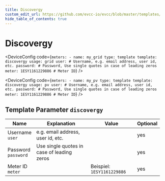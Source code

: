 ```yaml
---
title: Discovergy
custom_edit_url: https://github.com/evcc-io/evcc/blob/master/templates/definition/meter/discovergy.yaml
hide_table_of_contents: true
---
```



# Discovergy

<div className="device-detail-container">
  <div className="device-detail-content">
    <DeviceFeatures features="" />

<Tabs>
<TabItem value="grid" label="Grid" default>

<DeviceConfig code={`meters:
    - name: my_grid
      type: template
      template: discovergy
      usage: grid
      user: # Username, e.g. email address, user id, etc.
      password: # Password, Use single quotes in case of leading zeros
      meter: 1ESY1161229886 # Meter ID`}  />

</TabItem>
<TabItem value="pv" label="PV">

<DeviceConfig code={`meters:
    - name: my_pv
      type: template
      template: discovergy
      usage: pv
      user: # Username, e.g. email address, user id, etc.
      password: # Password, Use single quotes in case of leading zeros
      meter: 1ESY1161229886 # Meter ID`}  />

</TabItem>
</Tabs>
  </div>
  <div className="device-detail-icon">
    <evcc-icon
      type="meter"
      name="discovergy"
      size="400px"
      alt="Discovergy"
      className="device-detail-icon-img"
    ></evcc-icon>
  </div>
</div>

## Template Parameter `discovergy`

| Name | Explanation | Value | Optional |
|-----------|-------------|-------|----------|
| Username<br/>`user` | e.g. email address, user id, etc. |  | yes |
| Password<br/>`password` | Use single quotes in case of leading zeros |  | yes |
| Meter ID<br/>`meter` |  | Beispiel: `1ESY1161229886` | yes |

